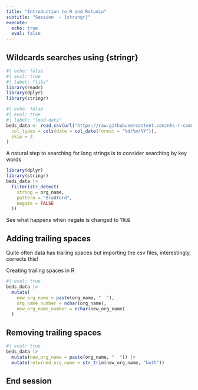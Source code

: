 ```yaml
---
title: "Introduction to R and Rstudio"
subtitle: "Session  - {stringr}"
execute:
  echo: true
  eval: false
---
```


## Wildcards searches using {stringr}

```r
#| echo: false
#| eval: true
#| label: "libs"
library(readr)
library(dplyr)
library(stringr)
```

```r
#| echo: false
#| eval: true
#| label: "load-data"
beds_data <- read_csv(url("https://raw.githubusercontent.com/nhs-r-community/intro_r_data/main/beds_data.csv"),
  col_types = cols(date = col_date(format = "%d/%m/%Y")),
  skip = 3
)
```

A natural step to searching for long strings is to consider searching by key words

```r
library(dplyr)
library(stringr)
beds_data |>
  filter(str_detect(
    string = org_name,
    pattern = "Bradford",
    negate = FALSE
  ))
```

See what happens when negate is changed to `TRUE`

## Adding trailing spaces

Quite often data has trailing spaces but importing the csv files, interestingly, corrects this!

Creating trailing spaces in R

```r
#| eval: true
beds_data |>
  mutate(
    new_org_name = paste(org_name, "  "),
    org_name_number = nchar(org_name),
    new_org_name_number = nchar(new_org_name)
  )
```

## Removing trailing spaces

```r
#| eval: true
beds_data |>
  mutate(new_org_name = paste(org_name, "  ")) |>
  mutate(returned_org_name = str_trim(new_org_name, "both"))
```

## End session
